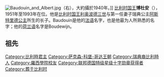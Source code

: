 {{Infobox royalty
| name=博杜安
| spouse=[[法比奧拉王后_(比利時)|法比奧拉王后]]
| image=File:Real Madrid tegen Standaard Luik elftallen bezoek van Koning Boudewijn, Bestanddeelnr 913-7705 (cropped).jpg
| caption=
| birth_date={{birth date|1930|9|7}}
| birth_place={{BEL}}[[布鲁塞尔|布鲁塞尔]][[拉肯|拉肯]]
| death_date={{death date and age|1993|7|31|1930|9|7}}
| death_place={{SPA}}[[莫特里尔|莫特里尔]]
| burial_place=[[拉肯聖母教堂|拉肯聖母教堂]]
| succession=[[比利时君主列表|比利时人之王]]
| reign=1951年7月17日-1993年7月31日（{{age in years and days|1951|7|17|1993|7|31|age=no}}）
| predecessor=[[利奥波德三世_(比利时)|利奥波德三世]]
| successor=[[阿尔贝二世_(比利时)|阿尔贝二世]]
| full name = 博杜安·阿尔贝·夏尔·利奥波德·阿克塞尔·马里·古斯塔夫<br>Baudouin Albert Charles Léopold Axel Marie Gustave
|house = [[萨克森-科堡-哥达王朝|萨克森-科堡-哥达王朝]]
| father= [[利奥波德三世_(比利时)|利奥波德三世]]
| mother= [[瑞典的阿斯特里德|瑞典的阿斯特里德]]
| religion= [[罗马天主教|罗马天主教]]
}}
[[File:Baudouin_and_Albert.jpg|thumb]]（右），大約攝於1940年。]]
[[比利时君主列表|比利时国王]]'''博杜安'''（{{bd|1930年|9月7日|1993年|7月31日|catIdx=B}}），1951年至1993年在位。他是[[比利时君主列表|比利时国王]][[利奥波德三世_(比利时)|利奥波德三世]]与第一任妻子瑞典公主[[阿斯特里德王后_(比利时)|阿斯特里德公主]]所生的长子。Baudouin是他的[[法语|法语]]名字，也是他最为人所熟悉的名字；他的[[荷兰语|荷兰语]]名字是Boudewijn。

==祖先==
{{Ahnentafel top|先祖}}<center>
{{ahnentafel-compact5
| style = font-size: 85%; 
|boxstyle_1=background-color: #ddf;
|boxstyle_2=background-color: #fdd;
|boxstyle_3=background-color: #ffc;
|boxstyle_4=background-color: #dfd;
|boxstyle_5=background-color: #9fe;
|1='''比利時國王博杜安'''
|2='''父：'''比利時國王[[利奧波德三世_(比利時)|利奧波德三世]]
|3='''母：'''[[瑞典的阿斯特里德|瑞典的阿斯特里德]]
|4='''祖父：'''比利時國王[[阿爾貝一世_(比利時)|阿爾貝一世]]
|5='''祖母：'''[[巴伐利亞的伊莉莎白_(1876-1965)|巴伐利亞的伊莉莎白]]
|6='''外祖父：'''[[卡爾王子_(西約特蘭公爵)|瑞典的卡爾王子]]
|7='''外祖母：'''[[丹麥的英格堡公主|丹麥的英格堡公主]]
|8='''曾祖父：'''佛兰德伯爵[[比利时的菲利普_(1837年－1905年)|比利时的菲利普]]
|9='''曾祖母：'''[[瑪麗_(霍亨索倫-錫格馬林根)|霍亨索倫-錫格馬林根的瑪麗]]
|10='''外曾祖父：'''[[巴伐利亞的卡爾·特奧多爾_(1839-1909)|巴伐利亞的卡爾·特奧多爾]]
|11='''外曾祖母：'''[[瑪麗亞·荷塞_(布拉干薩)|布拉干薩的瑪麗亞·荷塞]]
|12='''外曾祖父：'''瑞典國王[[奧斯卡二世|奧斯卡二世]]
|13='''外曾祖母：'''[[拿騷的索菲亞|拿騷的索菲亞]]
|14='''外曾祖父：'''丹麥國王[[弗雷德里克八世|弗雷德里克八世]]
|15='''外曾祖母：'''[[瑞典的路易絲公主|瑞典的路易絲公主]]
|16='''高祖父：'''比利時國王[[利奧波德一世_(比利時)|利奧波德一世]]
|17='''高祖母：'''[[路易絲-瑪麗_(奧爾良公主)|奧爾良的路易絲-瑪麗]]
|18='''外高祖父：'''霍亨索倫親王[[卡爾·安東_(霍亨索倫)|卡爾·安東]]
|19='''外高祖母：'''[[巴登的約瑟芬|巴登的約瑟芬]]
|20='''外高祖父：'''[[馬克西米利安·約瑟夫公爵|巴伐利亞的馬克西米利安·約瑟夫]]
|21='''外高祖母：'''[[巴伐利亞的盧多維卡公主|巴伐利亞的盧多維卡公主]]
|22='''外高祖父：'''葡萄牙國王[[米格爾一世_(葡萄牙)|米格爾一世]]
|23='''外高祖母：'''[[勒文施泰因-韋爾特海姆-羅森貝格的阿德海德|勒文施泰因-韋爾特海姆-羅森貝格的阿德海德]]
|24='''外高祖父：'''瑞典國王[[奧斯卡一世|奧斯卡一世]]
|25='''外高祖母：'''[[洛伊希滕貝格的約瑟芬|洛伊希滕貝格的約瑟芬]]
|26='''外高祖父：'''[[威廉_(拿騷公爵)|拿騷公爵威廉]]
|27='''外高祖母：'''[[符騰堡的保琳_(1810-1856)|符騰堡的保琳]]
|28='''外高祖父：'''丹麥國王[[克里斯蒂安九世|克里斯蒂安九世]]
|29='''外高祖母：'''[[露易絲_(黑森-卡塞爾)|黑森-卡塞爾的露易絲]]
|30='''外高祖父：'''瑞典國王[[卡爾十五世|卡爾十五世]]
|31='''外高祖母：'''[[荷蘭的路易絲|荷蘭的路易絲]]
}}</center>
{{ahnentafel bottom}}

{{Commons|Baudouin of Belgium}}
{{wikiquote}}
{{start box}}
{{s-hou|[[萨克森-科堡-哥达王朝|萨克森-科堡-哥达王朝]]|1930年|9月7日|1993年|7月31日}}
{{succession box|[[利奥波德三世_(比利时)|利奥波德三世]]|[[阿尔贝二世_(比利时)|阿尔贝二世]]|[[比利时君主列表|比利时人之王]]|1951年7月17日-1993年7月31日}}
{{end box}}
{{European royalty-stub}}
{{比利時君主}}
{{Authority control}}

{{DEFAULTSORT: Baudouin}}
[[Category:比利時君主|Category:比利時君主]]
[[Category:萨克森-科堡-哥达王朝|Category:萨克森-科堡-哥达王朝]]
[[Category:瑞典裔比利時人|Category:瑞典裔比利時人]]
[[Category:羅西學院校友|Category:羅西學院校友]]
[[Category:联邦德国特级星级十字勋章获得者|Category:联邦德国特级星级十字勋章获得者]]
[[Category:葬于比利时|Category:葬于比利时]]